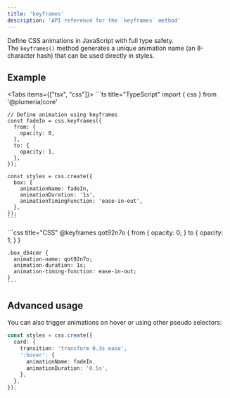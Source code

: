 ```yaml
---
title: 'keyframes'
description: 'API reference for the `keyframes` method'
---
```



Define CSS animations in JavaScript with full type safety.  
The `keyframes()` method generates a unique animation name (an 8-character hash) that can be used directly in styles.

## Example

<Tabs items={["tsx", "css"]}>
  <Tab>
    ```ts title="TypeScript"
    import { css } from '@plumeria/core'

    // Define animation using keyframes
    const fadeIn = css.keyframes({
      from: {
        opacity: 0,
      },
      to: {
        opacity: 1,
      },
    });

    const styles = css.create({
      box: {
        animationName: fadeIn,
        animationDuration: '1s',
        animationTimingFunction: 'ease-in-out',
      },
    });
    ```
  </Tab>
  <Tab>
    ```css title="CSS"
    @keyframes qot92n7o {
      from {
        opacity: 0;
      }
      to {
        opacity: 1;
      }
    }

    .box_d54cmr {
      animation-name: qot92n7o;
      animation-duration: 1s;
      animation-timing-function: ease-in-out;
    }
    ```
  </Tab>
</Tabs>

## Advanced usage

You can also trigger animations on hover or using other pseudo selectors:

```ts
const styles = css.create({
  card: {
    transition: 'transform 0.3s ease',
    ':hover': {
      animationName: fadeIn,
      animationDuration: '0.5s',
    },
  },
});
